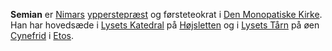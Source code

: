 {{title:Semian}}
{{author:Jesper Kristiansen}}
{{timestamp:2011-02-15T17:52:44Z}}
{{copyright:Semian}}
'''Semian''' er [[Nimar|Nimars]] [[ypperstepræst]] og førsteteokrat i [[Den Monopatiske Kirke]]. Han har hovedsæde i [[Lysets Katedral]] på [[Højsletten]] og i [[Lysets Tårn]] på øen [[Cynefrid]] i [[Etos]].